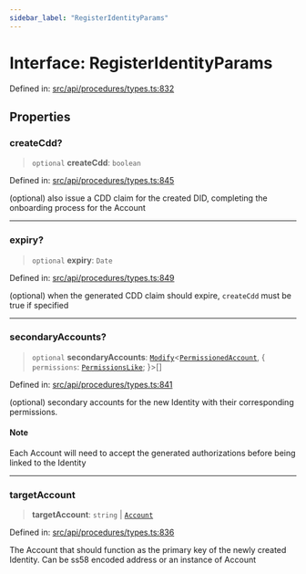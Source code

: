 ```yaml
---
sidebar_label: "RegisterIdentityParams"
---
```


# Interface: RegisterIdentityParams

Defined in: [src/api/procedures/types.ts:832](https://github.com/PolymeshAssociation/polymesh-sdk/blob/bee6a2fe7a8ce5db42a6982e793782182cde2153/src/api/procedures/types.ts#L832)

## Properties

### createCdd?

> `optional` **createCdd**: `boolean`

Defined in: [src/api/procedures/types.ts:845](https://github.com/PolymeshAssociation/polymesh-sdk/blob/bee6a2fe7a8ce5db42a6982e793782182cde2153/src/api/procedures/types.ts#L845)

(optional) also issue a CDD claim for the created DID, completing the onboarding process for the Account

***

### expiry?

> `optional` **expiry**: `Date`

Defined in: [src/api/procedures/types.ts:849](https://github.com/PolymeshAssociation/polymesh-sdk/blob/bee6a2fe7a8ce5db42a6982e793782182cde2153/src/api/procedures/types.ts#L849)

(optional) when the generated CDD claim should expire, `createCdd` must be true if specified

***

### secondaryAccounts?

> `optional` **secondaryAccounts**: [`Modify`](../../../../types/utils/type-aliases/Modify.mdx)\<[`PermissionedAccount`](../../../entities/types/interfaces/PermissionedAccount.mdx), \{ `permissions`: [`PermissionsLike`](../../../entities/types/type-aliases/PermissionsLike.mdx); \}\>[]

Defined in: [src/api/procedures/types.ts:841](https://github.com/PolymeshAssociation/polymesh-sdk/blob/bee6a2fe7a8ce5db42a6982e793782182cde2153/src/api/procedures/types.ts#L841)

(optional) secondary accounts for the new Identity with their corresponding permissions.

#### Note

Each Account will need to accept the generated authorizations before being linked to the Identity

***

### targetAccount

> **targetAccount**: `string` \| [`Account`](../../../entities/Account/classes/Account.mdx)

Defined in: [src/api/procedures/types.ts:836](https://github.com/PolymeshAssociation/polymesh-sdk/blob/bee6a2fe7a8ce5db42a6982e793782182cde2153/src/api/procedures/types.ts#L836)

The Account that should function as the primary key of the newly created Identity. Can be ss58 encoded address or an instance of Account
